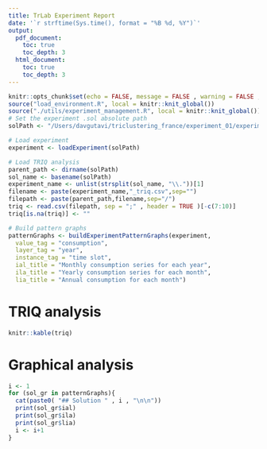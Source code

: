 ```yaml
---
title: TrLab Experiment Report
date: '`r strftime(Sys.time(), format = "%B %d, %Y")`'
output: 
  pdf_document:
    toc: true
    toc_depth: 3
  html_document:
    toc: true
    toc_depth: 3
---
```


\pagebreak

```r
knitr::opts_chunk$set(echo = FALSE, message = FALSE , warning = FALSE , results = "asis")
source("load_environment.R", local = knitr::knit_global())
source("./utils/experiment_management.R", local = knitr::knit_global())
# Set the experiment .sol absolute path
solPath <- "/Users/davgutavi/triclustering_france/experiment_01/experiment_01.sol"

# Load experiment
experiment <- loadExperiment(solPath)

# Load TRIQ analysis
parent_path <- dirname(solPath)
sol_name <- basename(solPath)
experiment_name <- unlist(strsplit(sol_name, "\\."))[1]
filename <- paste(experiment_name,"_triq.csv",sep="")
filepath <- paste(parent_path,filename,sep="/")
triq <- read.csv(filepath, sep = ";" , header = TRUE )[-c(7:10)]
triq[is.na(triq)] <- ""

# Build pattern graphs
patternGraphs <- buildExperimentPatternGraphs(experiment,
  value_tag = "consumption",
  layer_tag = "year",
  instance_tag = "time slot",
  ial_title = "Monthly consumption series for each year",
  ila_title = "Yearly consumption series for each month",
  lia_title = "Annual consumption for each month")

```

# TRIQ analysis

```r
knitr::kable(triq)
```

# Graphical analysis

```r
i <- 1
for (sol_gr in patternGraphs){
  cat(paste0( "## Solution " , i , "\n\n"))
  print(sol_gr$ial)
  print(sol_gr$ila)
  print(sol_gr$lia)
  i <- i+1
}
```

















